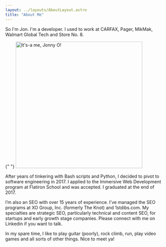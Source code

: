 ```yaml
---
layout: ../layouts/AboutLayout.astro
title: "About Me"
---
```



So I'm Jon. I'm a developer. I used to work at CARFAX, Pager, MikMak, Walmart Global Tech and Store No. 8.

{" "}
<img src={me.src} width="400px" alt="It's-a me, Jonny O!" />

After years of tinkering with Bash scripts and Python, I decided to pivot to software engineering in 2017. I applied to the Immersive Web Development program at Flatiron School and was accepted. I graduated at the end of 2017.

I’m also an SEO with over 15 years of experience. I’ve managed the SEO programs at XO Group, Inc. (formerly The Knot) and 1stdibs.com. My specialties are strategic SEO, particularly technical and content SEO, for startups and early growth stage companies. Please connect with me on Linkedin if you want to talk.

In my spare time, I like to play guitar (poorly), rock climb, run, play video games and all sorts of other things. Nice to meet ya!

